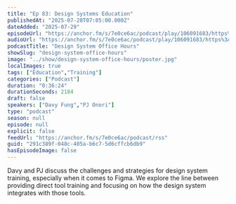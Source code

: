```yaml
---
title: "Ep 83: Design Systems Education"
publishedAt: "2025-07-28T07:05:00.000Z"
dateAdded: "2025-07-29"
episodeUrl: "https://anchor.fm/s/7e0ce6ac/podcast/play/106091683/https%3A%2F%2Fd3ctxlq1ktw2nl.cloudfront.net%2Fstaging%2F2025-6-28%2F32de28e4-e218-925d-6097-1fe8d5234c75.mp3"
audioUrl: "https://anchor.fm/s/7e0ce6ac/podcast/play/106091683/https%3A%2F%2Fd3ctxlq1ktw2nl.cloudfront.net%2Fstaging%2F2025-6-28%2F32de28e4-e218-925d-6097-1fe8d5234c75.mp3"
podcastTitle: "Design System Office Hours"
showSlug: "design-system-office-hours"
image: "../show/design-system-office-hours/poster.jpg"
localImages: true
tags: ["Education","Training"]
categories: ["Podcast"]
duration: "0:36:24"
durationSeconds: 2184
draft: false
speakers: ["Davy Fung","PJ Onori"]
type: "podcast"
season: null
episode: null
explicit: false
feedUrl: "https://anchor.fm/s/7e0ce6ac/podcast/rss"
guid: "291c389f-048c-405a-b6c7-5d6cffcb6db9"
hasEpisodeImage: false
---
```

Davy and PJ discuss the challenges and strategies for design system training, especially when it comes to Figma. We explore the line between providing direct tool training and focusing on how the design system integrates with those tools.
